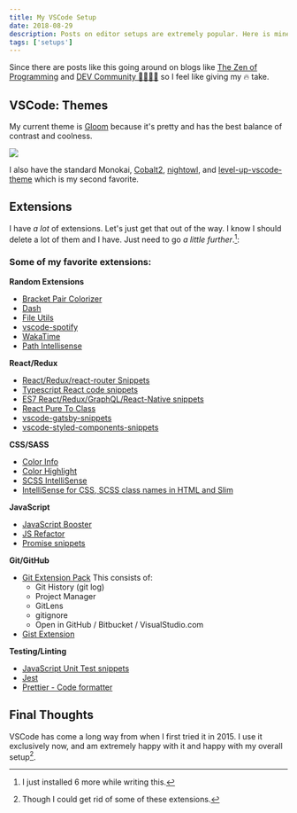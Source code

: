 ```yaml
---
title: My VSCode Setup
date: 2018-08-29
description: Posts on editor setups are extremely popular. Here is mine.
tags: ['setups']
---
```


Since there are posts like this going around on blogs like [The Zen of Programming](https://zen-of-programming.com/vs-code-setup) and [DEV Community 👩‍💻👨‍💻](https://dev.to/nickytonline/my-visual-studio-code-setup-2ima) so I feel like giving my 🔥 take.

## VSCode: Themes

My current theme is [Gloom](https://github.com/agirton/gloom) because it's pretty and has the best balance of contrast and coolness.

![](https://res.cloudinary.com/twhiteblog/image/upload/c_scale,w_2737/v1535424698/My%20VSCode%20Setup/Main%20Interface/Screenshot-2018-08-27_10-44-30_PM.png)

I also have the standard Monokai, [Cobalt2](https://github.com/wesbos/cobalt2/), [nightowl](https://github.com/sdras/night-owl-vscode-theme), and [level-up-vscode-theme](https://github.com/leveluptuts/level-up-vscode-theme) which is my second favorite.

## Extensions

I have *a lot* of extensions. Let's just get that out of the way. I know I should delete a lot of them and I have. Just need to go *a little further*.[^1]:

### Some of my favorite extensions:


**Random Extensions**
- [Bracket Pair Colorizer](https://marketplace.visualstudio.com/items?itemName=CoenraadS.bracket-pair-colorizer)
- [Dash](https://marketplace.visualstudio.com/items?itemName=deerawan.vscode-dash)
- [File Utils](https://marketplace.visualstudio.com/items?itemName=sleistner.vscode-fileutils)
- [vscode-spotify](https://marketplace.visualstudio.com/items?itemName=shyykoserhiy.vscode-spotify)
- [WakaTime](https://marketplace.visualstudio.com/items?itemName=WakaTime.vscode-wakatime)
- [Path Intellisense](https://marketplace.visualstudio.com/items?itemName=christian-kohler.path-intellisense)

**React/Redux**
- [React/Redux/react-router Snippets](https://marketplace.visualstudio.com/items?itemName=discountry.react-redux-react-router-snippets)
- [Typescript React code snippets](https://marketplace.visualstudio.com/items?itemName=infeng.vscode-react-typescript)
- [ES7 React/Redux/GraphQL/React-Native snippets](https://marketplace.visualstudio.com/items?itemName=dsznajder.es7-react-js-snippets)
- [React Pure To Class](https://marketplace.visualstudio.com/items?itemName=angryobject.react-pure-to-class-vscode)
- [vscode-gatsby-snippets](https://marketplace.visualstudio.com/items?itemName=nickytonline.vscode-gatsby-snippets)
- [vscode-styled-components-snippets](https://marketplace.visualstudio.com/items?itemName=lXSPandora.vscode-styled-components-snippets)

**CSS/SASS**
- [Color Info](https://marketplace.visualstudio.com/items?itemName=bierner.color-info)
- [Color Highlight](https://marketplace.visualstudio.com/items?itemName=naumovs.color-highlight)
- [SCSS IntelliSense](https://marketplace.visualstudio.com/items?itemName=mrmlnc.vscode-scss)
- [IntelliSense for CSS, SCSS class names in HTML and Slim](https://marketplace.visualstudio.com/items?itemName=gencer.html-slim-scss-css-class-completion)

**JavaScript**
- [JavaScript Booster](https://marketplace.visualstudio.com/items?itemName=sburg.vscode-javascript-booster)
- [JS Refactor](https://marketplace.visualstudio.com/items?itemName=cmstead.jsrefactor)
- [Promise snippets](https://marketplace.visualstudio.com/items?itemName=progre.promise-snippets)

**Git/GitHub**
- [Git Extension Pack](https://marketplace.visualstudio.com/items?itemName=donjayamanne.git-extension-pack)
  This consists of:
  -  Git History (git log)
  - Project Manager
  - GitLens
  - gitignore
  - Open in GitHub / Bitbucket / VisualStudio.com
- [Gist Extension](https://marketplace.visualstudio.com/items?itemName=kenhowardpdx.vscode-gist)

**Testing/Linting**
- [JavaScript Unit Test snippets](https://marketplace.visualstudio.com/items?itemName=iZDT.javascript-unit-test-snippet)
- [Jest](https://marketplace.visualstudio.com/items?itemName=Orta.vscode-jest)
- [Prettier - Code formatter](https://marketplace.visualstudio.com/items?itemName=esbenp.prettier-vscode)

## Final Thoughts

VSCode has come a long way from when I first tried it in 2015. I use it exclusively now, and am extremely happy with it and happy with my overall setup[^2].


[^1]: I just installed 6 more while writing this.
[^2]: Though I could get rid of some of these extensions.
